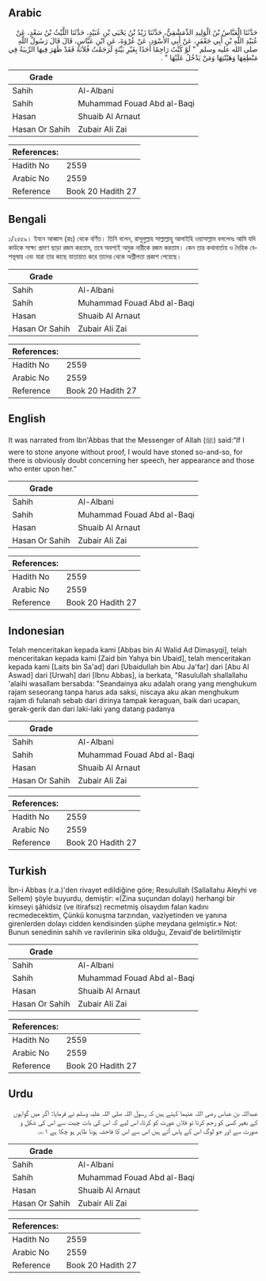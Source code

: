 ## Arabic


<div dir="rtl" lang="ar" style={{fontSize:'larger',backgroundColor:'#f8f9fa',padding:20}}>
حَدَّثَنَا الْعَبَّاسُ بْنُ الْوَلِيدِ الدِّمَشْقِيُّ، حَدَّثَنَا زَيْدُ بْنُ يَحْيَى بْنِ عُبَيْدٍ، حَدَّثَنَا اللَّيْثُ بْنُ سَعْدٍ، عَنْ عُبَيْدِ اللَّهِ بْنِ أَبِي جَعْفَرٍ، عَنْ أَبِي الأَسْوَدِ، عَنْ عُرْوَةَ، عَنِ ابْنِ عَبَّاسٍ، قَالَ قَالَ رَسُولُ اللَّهِ صلى الله عليه وسلم ‏ "‏ لَوْ كُنْتُ رَاجِمًا أَحَدًا بِغَيْرِ بَيِّنَةٍ لَرَجَمْتُ فُلاَنَةَ فَقَدْ ظَهَرَ فِيهَا الرِّيبَةُ فِي مَنْطِقِهَا وَهَيْئَتِهَا وَمَنْ يَدْخُلُ عَلَيْهَا ‏"‏ ‏.‏
</div>
<div style={{backgroundColor:'#f8f9fa',padding:20, marginBottom: 10}}><table> <thead> <tr> <th>Grade</th> <th></th> </tr> </thead> <tbody> <tr><td>Sahih</td><td>Al-Albani</td></tr><tr><td>Sahih</td><td>Muhammad Fouad Abd al-Baqi</td></tr><tr><td>Hasan</td><td>Shuaib Al Arnaut</td></tr><tr><td>Hasan Or Sahih</td><td>Zubair Ali Zai</td></tr></tbody></table><table> <thead> <tr> <th>References:</th> <th></th> </tr> </thead> <tbody><tr><td>Hadith No</td><td>2559</td></tr><tr><td>Arabic No</td><td>2559</td></tr><tr><td>Reference</td><td>Book 20 Hadith 27</td></tr></tbody></table></div>

## Bengali


<div dir="ltr" lang="bn" style={{fontSize:'larger',backgroundColor:'#f8f9fa',padding:20}}>
১/২৫৫৯। ইবনে আব্বাস (রাঃ) থেকে বর্ণিত। তিনি বলেন, রাসূলুল্লাহ সাল্লাল্লাহু আলাইহি ওয়াসাল্লাম বললেনঃ আমি যদি কাউকে সাক্ষ্য প্রমাণ ছাড়া রজম করতাম, তবে অবশ্যই অমুক নারীকে রজম করতাম। কেন তার কথাবার্তায় ও দৈহিক বেশভূষায় এবং যারা তার কাছে যাতায়াত করে তাদের থেকে অশ্লীলতা প্রকাশ পেয়েছে।
</div>
<div style={{backgroundColor:'#f8f9fa',padding:20, marginBottom: 10}}><table> <thead> <tr> <th>Grade</th> <th></th> </tr> </thead> <tbody> <tr><td>Sahih</td><td>Al-Albani</td></tr><tr><td>Sahih</td><td>Muhammad Fouad Abd al-Baqi</td></tr><tr><td>Hasan</td><td>Shuaib Al Arnaut</td></tr><tr><td>Hasan Or Sahih</td><td>Zubair Ali Zai</td></tr></tbody></table><table> <thead> <tr> <th>References:</th> <th></th> </tr> </thead> <tbody><tr><td>Hadith No</td><td>2559</td></tr><tr><td>Arabic No</td><td>2559</td></tr><tr><td>Reference</td><td>Book 20 Hadith 27</td></tr></tbody></table></div>

## English


<div dir="ltr" lang="en" style={{fontSize:'larger',backgroundColor:'#f8f9fa',padding:20}}>
It was narrated from Ibn'Abbas that the Messenger of Allah (ﷺ) said:“If I were to stone anyone without proof, I would have stoned so-and-so, for there is obviously doubt concerning her speech, her appearance and those who enter upon her.”
</div>
<div style={{backgroundColor:'#f8f9fa',padding:20, marginBottom: 10}}><table> <thead> <tr> <th>Grade</th> <th></th> </tr> </thead> <tbody> <tr><td>Sahih</td><td>Al-Albani</td></tr><tr><td>Sahih</td><td>Muhammad Fouad Abd al-Baqi</td></tr><tr><td>Hasan</td><td>Shuaib Al Arnaut</td></tr><tr><td>Hasan Or Sahih</td><td>Zubair Ali Zai</td></tr></tbody></table><table> <thead> <tr> <th>References:</th> <th></th> </tr> </thead> <tbody><tr><td>Hadith No</td><td>2559</td></tr><tr><td>Arabic No</td><td>2559</td></tr><tr><td>Reference</td><td>Book 20 Hadith 27</td></tr></tbody></table></div>

## Indonesian


<div dir="ltr" lang="id" style={{fontSize:'larger',backgroundColor:'#f8f9fa',padding:20}}>
Telah menceritakan kepada kami [Abbas bin Al Walid Ad Dimasyqi], telah menceritakan kepada kami [Zaid bin Yahya bin Ubaid], telah menceritakan kepada kami [Laits bin Sa'ad] dari [Ubaidullah bin Abu Ja'far] dari [Abu Al Aswad] dari [Urwah] dari [Ibnu Abbas], ia berkata, "Rasulullah shallallahu 'alaihi wasallam bersabda: "Seandainya aku adalah orang yang menghukum rajam seseorang tanpa harus ada saksi, niscaya aku akan menghukum rajam di fulanah sebab dari dirinya tampak keraguan, baik dari ucapan, gerak-gerik dan dari laki-laki yang datang padanya
</div>
<div style={{backgroundColor:'#f8f9fa',padding:20, marginBottom: 10}}><table> <thead> <tr> <th>Grade</th> <th></th> </tr> </thead> <tbody> <tr><td>Sahih</td><td>Al-Albani</td></tr><tr><td>Sahih</td><td>Muhammad Fouad Abd al-Baqi</td></tr><tr><td>Hasan</td><td>Shuaib Al Arnaut</td></tr><tr><td>Hasan Or Sahih</td><td>Zubair Ali Zai</td></tr></tbody></table><table> <thead> <tr> <th>References:</th> <th></th> </tr> </thead> <tbody><tr><td>Hadith No</td><td>2559</td></tr><tr><td>Arabic No</td><td>2559</td></tr><tr><td>Reference</td><td>Book 20 Hadith 27</td></tr></tbody></table></div>

## Turkish


<div dir="ltr" lang="tr" style={{fontSize:'larger',backgroundColor:'#f8f9fa',padding:20}}>
İbn-i Abbas (r.a.)'den rivayet edildiğine göre; Resulullah (Sallallahu Aleyhi ve Sellem) şöyle buyurdu, demiştir: «(Zina suçundan dolayı) herhangi bir kimseyi şâhidsiz (ve itirafsız) recmetmiş olsaydım falan kadını recmedecektim, Çünkü konuşma tarzından, vaziyetinden ve yanına girenlerden dolayı cidden kendisinden şüphe meydana gelmiştir.» Not: Bunun senedinin sahih ve ravilerinin sika olduğu, Zevaid'de belirtilmiştir
</div>
<div style={{backgroundColor:'#f8f9fa',padding:20, marginBottom: 10}}><table> <thead> <tr> <th>Grade</th> <th></th> </tr> </thead> <tbody> <tr><td>Sahih</td><td>Al-Albani</td></tr><tr><td>Sahih</td><td>Muhammad Fouad Abd al-Baqi</td></tr><tr><td>Hasan</td><td>Shuaib Al Arnaut</td></tr><tr><td>Hasan Or Sahih</td><td>Zubair Ali Zai</td></tr></tbody></table><table> <thead> <tr> <th>References:</th> <th></th> </tr> </thead> <tbody><tr><td>Hadith No</td><td>2559</td></tr><tr><td>Arabic No</td><td>2559</td></tr><tr><td>Reference</td><td>Book 20 Hadith 27</td></tr></tbody></table></div>

## Urdu


<div dir="rtl" lang="ur" style={{fontSize:'larger',backgroundColor:'#f8f9fa',padding:20}}>
عبداللہ بن عباس رضی اللہ عنہما کہتے ہیں کہ رسول اللہ صلی اللہ علیہ وسلم نے فرمایا: اگر میں گواہوں کے بغیر کسی کو رجم کرتا تو فلاں عورت کو کرتا، اس لیے کہ اس کی بات چیت سے اس کی شکل و صورت سے اور جو لوگ اس کے پاس آتے ہیں اس سے اس کا فاحشہ ہونا ظاہر ہو چکا ہے ۱؎۔
</div>
<div style={{backgroundColor:'#f8f9fa',padding:20, marginBottom: 10}}><table> <thead> <tr> <th>Grade</th> <th></th> </tr> </thead> <tbody> <tr><td>Sahih</td><td>Al-Albani</td></tr><tr><td>Sahih</td><td>Muhammad Fouad Abd al-Baqi</td></tr><tr><td>Hasan</td><td>Shuaib Al Arnaut</td></tr><tr><td>Hasan Or Sahih</td><td>Zubair Ali Zai</td></tr></tbody></table><table> <thead> <tr> <th>References:</th> <th></th> </tr> </thead> <tbody><tr><td>Hadith No</td><td>2559</td></tr><tr><td>Arabic No</td><td>2559</td></tr><tr><td>Reference</td><td>Book 20 Hadith 27</td></tr></tbody></table></div>